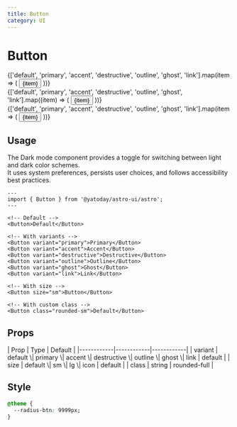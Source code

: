 ```yaml
---
title: Button
category: UI
---
```


# Button


<div className="space-y-12">
  <Demo title="Default">
    <div className="flex flex-wrap gap-2 p-2">
      {['default', 'primary', 'accent', 'destructive', 'outline', 'ghost', 'link'].map(item => (
        <Button variant={item} class="capitalize">{item}</Button>
      ))}
    </div>
  </Demo>

  <Demo title="Size: sm">
    <div className="flex flex-wrap gap-2 p-2">
      {['default', 'primary', 'accent', 'destructive', 'outline', 'ghost', 'link'].map((item) => (
        <Button size="sm" variant={item} class="capitalize">
          {item}
        </Button>
      ))}
    </div>
  </Demo>

  <Demo title="Size: lg">
    <div className="flex flex-wrap gap-2 p-2">
      {['default', 'primary', 'accent', 'destructive', 'outline', 'ghost', 'link'].map(item => (
        <Button size="lg" variant={item} class="capitalize">{item}</Button>
      ))}
    </div>
  </Demo>
</div>

## Usage

The Dark mode component provides a toggle for switching between light and dark color schemes. <br /> It uses system preferences, persists user choices, and follows accessibility best practices.

```astro
---
import { Button } from '@yatoday/astro-ui/astro';
---

<!-- Default -->
<Button>Default</Button>

<!-- With variants -->
<Button variant="primary">Primary</Button>
<Button variant="accent">Accent</Button>
<Button variant="destructive">Destructive</Button>
<Button variant="outline">Outline</Button>
<Button variant="ghost">Ghost</Button>
<Button variant="link">Link</Button>

<!-- With size -->
<Button size="sm">Button</Button>

<!-- With custom class -->
<Button class="rounded-sm">Default</Button>
```

## Props

<div className="overflow-x-auto">
  <div className="min-w-xl">
    | Prop | Type | Default | 
    |------------|------------|------------| 
    | variant | default \| primary \| accent \| destructive \| outline \| ghost \| link | default | | size | default \| sm \| lg \| icon | default | 
    | class | string | rounded-full |
  </div>
</div>

## Style

```css
@theme {
  --radius-btn: 9999px;
}
```
